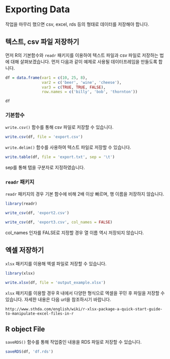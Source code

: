 # Exporting Data

작업을 마무리 했으면 csv, excel, rds 등의 형태로 데이터를 저장해야 합니다.

## 텍스트, csv 파일 저장하기

먼저 R의 기본함수와 `readr` 패키지를 이용하여 텍스트 파일과 csv 파일로 저장하는 법에 대해 살펴보겠습니다. 먼저 다음과 같이 예제로 사용될 데이터프레임을 만들도록 합니다.

```r
df = data.frame(var1 = c(10, 25, 8),
                var2 = c('beer', 'wine', 'cheese'),
                var3 = c(TRUE, TRUE, FALSE),
                row.names = c('billy', 'bob', 'thornton'))

df
```

### 기본함수

`write.csv()` 함수를 통해 csv 파일로 저장할 수 있습니다.

```r
write.csv(df, file = 'export.csv')
```

`write.delim()` 함수를 사용하여 텍스트 파일로 저장할 수 있습니다.

```r
write.table(df, file = 'export.txt', sep = '\t')
```

sep를 통해 탭을 구분자로 지정하였습니다.

### `readr` 패키지

`readr` 패키지의 경우 기본 함수에 비해 2배 이상 빠르며, 행 이름을 저장하지 않습니다.

```r
library(readr)

write_csv(df, 'export2.csv')
```

```r
write_csv(df, 'export3.csv', col_names = FALSE)
```

col_names 인자를 FALSE로 지정할 경우 열 이름 역시 저장되지 않습니다.

## 엑셀 저장하기

`xlsx` 패키지를 이용해 엑셀 파일로 저장할 수 있습니다.

```r
library(xlsx)

write.xlsx(df, file = 'output_example.xlsx')
```

`xlsx` 패키지를 이용할 경우 R 내에서 다양한 형식으로 엑셀을 꾸민 후 파일을 저장할 수 있습니다. 자세한 내용은 다음 url을 참조하시기 바랍니다.

```
http://www.sthda.com/english/wiki/r-xlsx-package-a-quick-start-guide-to-manipulate-excel-files-in-r
```

## R object File

`saveRDS()` 함수를 통해 작업중인 내용을 RDS 파일로 저장할 수 있습니다.

```r
saveRDS(df, 'df.rds')
```


